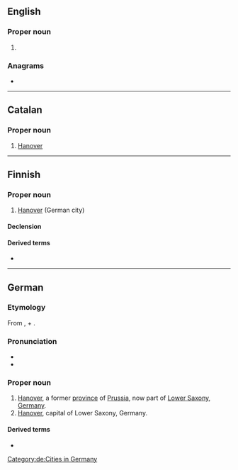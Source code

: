 ==English==

===Proper noun===
{{en-proper noun}}

# {{alternative spelling of|Hanover|lang=en}}

===Anagrams===
* {{anagrams|en|a=aehnnorv|Vanhorne}}

----

==Catalan==

===Proper noun===
{{ca-proper noun}}

# [[Hanover]]

----

==Finnish==

===Proper noun===
{{fi-proper noun}}

# [[Hanover]] (German city)

====Declension====
{{fi-decl-risti|n=sg|Hannover|||a|i=0}}

====Derived terms====
* {{l|fi|hannoverinvihikoira}}

----

==German==
{{wikipedia|lang=de}}

===Etymology===
From {{etyl|goh|de}} {{m|goh|hōh}}, + {{l|goh|*uofar}}.

===Pronunciation===
* {{IPA|/haˈnoːfɐ/|lang=de}}
* {{audio|De-Hannover.ogg|Audio|lang=de}}

===Proper noun===
{{de-proper noun|n}}

# [[Hanover]], a former [[province]] of [[Prussia]], now part of [[Lower Saxony]], [[Germany]].
# [[Hanover]], capital of Lower Saxony, Germany.

====Derived terms====
* {{l|de|Hannoveraner}}

[[Category:de:Cities in Germany]]
